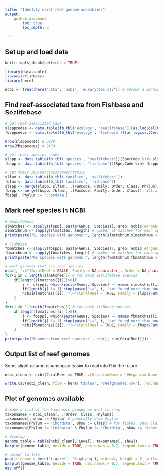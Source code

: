 ```yaml
---
title: "Identify coral reef genome assemblies"
output: 
    github_document
        toc: true
        toc_depth: 3

---
```

## Set up and load data
```r
knitr::opts_chunk$set(echo = TRUE)

library(data.table)
library(rfishbase)
library(here)

ncbi <- fread(here('data', 'ncbi', 'eukaryotes.csv')) # throws a warning about improper quoting, but appears to load correctly anyway
```

## Find reef-associated taxa from Fishbase and Sealifebase
```r
# get reef-associated taxa
slsppcodes <- data.table(fb_tbl('ecology', 'sealifebase'))[as.logical(CoralReefs)==TRUE, .(SpecCode, CoralReefs)] # reef species codes in sealifebase
fbsppcodes <- data.table(fb_tbl('ecology', 'fishbase'))[as.logical(CoralReefs)==TRUE, .(SpecCode, CoralReefs)] # and in fishbase

nrow(slsppcodes) # 3888
nrow(fbsppcodes) # 2430

# get their species names
slspp <- data.table(fb_tbl('species', 'sealifebase'))[SpecCode %in% slsppcodes$SpecCode, .(SpecCode, Genus, Species, FBname, FamCode)]
fbspp <- data.table(fb_tbl('species', 'fishbase'))[SpecCode %in% fbsppcodes$SpecCode, .(SpecCode, Genus, Species, FBname, FamCode)]

# get their phylum/class/order/family
slfam <- data.table(fb_tbl('families', 'sealifebase'))
fbfam <- data.table(fb_tbl('families', 'fishbase'))
slspp <- merge(slspp, slfam[, .(FamCode, Family, Order, Class, Phylum)], all.x = TRUE, by = 'FamCode')
fbspp <- merge(fbspp, fbfam[, .(FamCode, Family, Order, Class)], all.x = TRUE, by = 'FamCode')
fbspp[, Phylum := 'Chordata']

```

## Mark reef species in NCBI
```r
# Sealifebase
slmatches <- sapply(slspp[, paste(Genus, Species)], grep, ncbi$`#Organism Name`) # grep for Genus species
slmatchnum <- sapply(slmatches, length) # number of matches for each species
print(paste('SL species with genomes:', length(slmatchnum[slmatchnum > 0]))) # number of sealifebase reef species with an NCBI match. 74

# Fishbase
fbmatches <- sapply(fbspp[, paste(Genus, Species)], grep, ncbi$`#Organism Name`) # grep for Genus species
fbmatchnum <- sapply(fbmatches, length) # number of matches for each species
print(paste('FB species with genomes:', length(fbmatchnum[fbmatchnum > 0]))) # fishbase reef species with an NCBI match. finds 75.

# mark genomes that are reef species
ncbi[, ":="(CoralReef = FALSE, Family = NA_character_, Order = NA_character_, Class = NA_character_, Phylum = NA_character_)]
for(i in 1:length(slmatches)){ # for each sealifebase species
    if(length(slmatches[[i]])>0){
        j <- slspp[, which(paste(Genus, Species) == names(slmatches)[i])]
        if(length(j) != 1) stop(paste('i=', i, 'and found more than one row in slspp with this Genus Species'))
        ncbi[slmatches[[i]], ":="(CoralReef = TRUE, Family = slspp$Family[j], Order = slspp$Order[j], Class = slspp$Class[j], Phylum = slspp$Phylum[j])] # adds metadata to all matching genomes. note that some spp have multiple genomes on NCBI    
    }
}
for(i in 1:length(fbmatches)){ # for each fishbase species
    if(length(fbmatches[[i]])>0){
        j <- fbspp[, which(paste(Genus, Species) == names(fbmatches)[i])]
        if(length(j) != 1) stop(paste('i=', i, 'and found more than one row in fbspp with this Genus Species'))
        ncbi[fbmatches[[i]], ":="(CoralReef = TRUE, Family = fbspp$Family[j], Order = fbspp$Order[j], Class = fbspp$Class[j], Phylum = fbspp$Phylum[j])] # adds metadata to all matching genomes. note that some spp have multiple genomes on NCBI    
    }
}
print(paste('Genomes from reef species:', ncbi[, sum(CoralReef)]))
```

## Output list of reef genomes
Some slight column renaming so easier to read into R in the future.
```r
ncbi_clean <- ncbi[CoralReef == TRUE, .(OrganismName = `#Organism Name`, Phylum, Class, Order, Family, OrganismGroups = `Organism Groups`, Strain, BioSample, BioProject, Assembly, Level = gsub(' ', '', Level), SizeMb = `Size(Mb)`, GBpercent = `GC%`, WGS, Scaffolds, CDS, ReleaseDate = `Release Date`, GenBankFTP = `GenBank FTP`)]

write.csv(ncbi_clean, file = here('tables', 'reefgenomes.csv'), row.names = FALSE)

```



## Plot of genomes available
```r
# make a list of the taxonomic groups we want to show
taxonnames = ncbi_clean[, .(Order, Class, Phylum)]
taxonnames[, show := Phylum] # generally show Phylum
taxonnames[Phylum == 'Chordata', show := Class] # for fishes, show class
taxonnames[Phylum != 'Cnidaria' & Phylum != 'Chordata', show := 'Other']

# display
genome_table = table(ncbi_clean[, Level], taxonnames[, show])
barplot(genome_table, beside = TRUE, cex.names = 0.7, legend.text = TRUE, las = 2)

# output to file
png(filename = here('figures', 'fig4.png'), width=4, height = 2, units = 'in', res = 300)
barplot(genome_table, beside = TRUE, cex.names = 0.7, legend.text = TRUE, las = 2)
dev.off()
```





